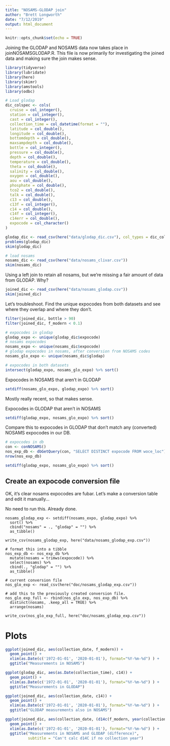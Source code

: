 ```yaml
---
title: "NOSAMS-GLODAP join"
author: "Brett Longworth"
date: "7/12/2019"
output: html_document
---
```


```r
knitr::opts_chunk$set(echo = TRUE)
```

Joining the GLODAP and NOSAMS data now takes place in joinNOSAMSGLODAP.R. This file is now primarily for investigating the joined data and making sure the join makes sense.


```r
library(tidyverse)
library(lubridate)
library(here)
library(skimr)
library(amstools)
library(odbc)
```


```r
# Load glodap
dic_colspec <- cols(
  cruise = col_integer(),
  station = col_integer(),
  cast = col_integer(),
  collection_time = col_datetime(format = ""),
  latitude = col_double(),
  longitude = col_double(),
  bottomdepth = col_double(),
  maxsampdepth = col_double(),
  bottle = col_integer(),
  pressure = col_double(),
  depth = col_double(),
  temperature = col_double(),
  theta = col_double(),
  salinity = col_double(),
  oxygen = col_double(),
  aou = col_double(),
  phosphate = col_double(),
  tco2 = col_double(),
  talk = col_double(),
  c13 = col_double(),
  c13f = col_integer(),
  c14 = col_double(),
  c14f = col_integer(),
  c14err = col_double(),
  expocode = col_character()
)

glodap_dic <- read_csv(here("data/glodap_dic.csv"), col_types = dic_colspec, na = c("NA", "-9999") )
problems(glodap_dic)
skim(glodap_dic)
```
```r
# load nosams
nosams_dic <- read_csv(here("data/nosams_clivar.csv"))
skim(nosams_dic)
```

Using a left join to retain all nosams, but we're missing a fair amount of data from GLODAP. Why?

```r
joined_dic <- read_csv(here("data/nosams_glodap.csv"))
skim(joined_dic)
```

Let's troubleshoot. Find the unique expocodes from both datasets and see where they overlap and where they don't.

```r
filter(joined_dic, bottle > 90)
filter(joined_dic, f_modern < 0.1)
```

```r
# expocodes in glodap
glodap_expo <- unique(glodap_dic$expocode)
# nosams expocodes
nosams_expo <- unique(nosams_dic$expocode)
# glodap expocodes in nosams, after conversion from NOSAMS codes
nosams_glo_expo <- unique(nosams_dic$glodap)

# expocodes in both datasets
intersect(glodap_expo, nosams_glo_expo) %>% sort()
```

Expocodes in NOSAMS that aren't in GLODAP

```r
setdiff(nosams_glo_expo, glodap_expo) %>% sort()
```

Mostly really recent, so that makes sense.


Expocodes in GLODAP that aren't in NOSAMS 

```r
setdiff(glodap_expo, nosams_glo_expo) %>% sort()
```

Compare this to expocodes in GLODAP that don't match any (converted) NOSAMS expocodes in our DB.

```r
# expocodes in db
con <- conNOSAMS()
nos_exp_db <- dbGetQuery(con, "SELECT DISTINCT expocode FROM woce_loc")
nrow(nos_exp_db)

setdiff(glodap_expo, nosams_glo_expo) %>% sort()
```

## Create an expocode conversion file

OK, it's clear nosams expocodes are fubar. Let's make a conversion table and edit it manually...

No need to run this. Already done.

```{}
nosams_glodap_exp <- setdiff(nosams_expo, glodap_expo) %>% 
  sort() %>% 
  cbind("nosams" = ., "glodap" = "") %>% 
  as_tibble()

write_csv(nosams_glodap_exp, here("data/nosams_glodap_exp.csv"))
```

```{}
# format this into a tibble
nos_exp_db <- nos_exp_db %>%
  mutate(nosams = trimws(expocode)) %>%
  select(nosams) %>%
  cbind(., "glodap" = "") %>% 
  as_tibble()

# current conversion file
nos_glo_exp <- read_csv(here("doc/nosams_glodap_exp.csv"))

# add this to the previously created conversion file.
nos_glo_exp_full <- rbind(nos_glo_exp, nos_exp_db) %>% 
  distinct(nosams, .keep_all = TRUE) %>% 
  arrange(nosams)

write_csv(nos_glo_exp_full, here("doc/nosams_glodap_exp.csv"))
```

# Plots

```r
ggplot(joined_dic, aes(collection_date, f_modern)) +
  geom_point() +
  xlim(as.Date(c('1972-01-01', '2020-01-01'), format="%Y-%m-%d") ) +
  ggtitle("Measurements in NOSAMS")

ggplot(glodap_dic, aes(as.Date(collection_time), c14)) +
  geom_point() +
  xlim(as.Date(c('1972-01-01', '2020-01-01'), format="%Y-%m-%d") ) +
  ggtitle("Measurements in GLODAP")

ggplot(joined_dic, aes(collection_date, c14)) +
  geom_point() +
  xlim(as.Date(c('1972-01-01', '2020-01-01'), format="%Y-%m-%d") ) +
  ggtitle("GLODAP measurements also in NOSAMS")

ggplot(joined_dic, aes(collection_date, (d14c(f_modern, year(collection_date)) - c14))) + 
  geom_point() +
  xlim(as.Date(c('1972-01-01', '2020-01-01'), format="%Y-%m-%d") ) +
  ggtitle("Measurements in NOSAMS and GLODAP (difference)",
          subtitle = "Can't calc d14C if no collection year")
```


